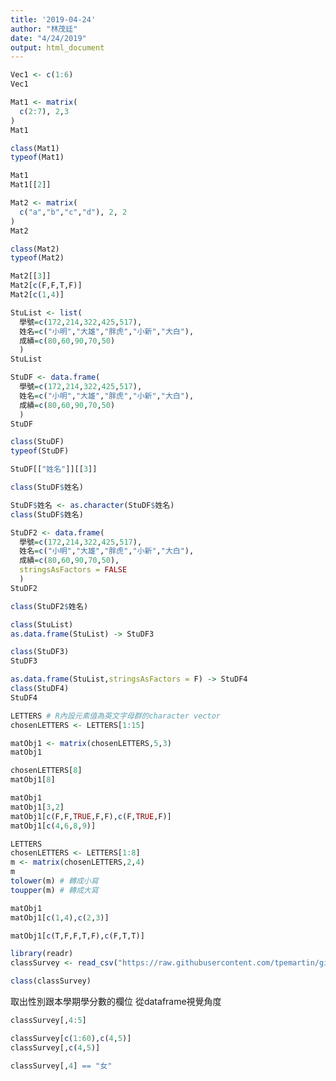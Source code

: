 ```yaml
---
title: '2019-04-24'
author: "林茂廷"
date: "4/24/2019"
output: html_document
---
```


```r
Vec1 <- c(1:6)
Vec1
```

```r
Mat1 <- matrix(
  c(2:7), 2,3
)
Mat1
```

```r
class(Mat1)
typeof(Mat1)
```

```r
Mat1
Mat1[[2]]
```

```r
Mat2 <- matrix(
  c("a","b","c","d"), 2, 2
)
Mat2
```

```r
class(Mat2)
typeof(Mat2)

Mat2[[3]]
Mat2[c(F,F,T,F)]
Mat2[c(1,4)]
```

```r
StuList <- list(
  學號=c(172,214,322,425,517),
  姓名=c("小明","大雄","胖虎","小新","大白"),
  成績=c(80,60,90,70,50)
  )
StuList 
```

```r
StuDF <- data.frame(
  學號=c(172,214,322,425,517),
  姓名=c("小明","大雄","胖虎","小新","大白"),
  成績=c(80,60,90,70,50)
  )
StuDF 
```

```r
class(StuDF)
typeof(StuDF)
```

```r
StuDF[["姓名"]][[3]]
```

```r
class(StuDF$姓名)

StuDF$姓名 <- as.character(StuDF$姓名)
class(StuDF$姓名)
```

```r
StuDF2 <- data.frame(
  學號=c(172,214,322,425,517),
  姓名=c("小明","大雄","胖虎","小新","大白"),
  成績=c(80,60,90,70,50),
  stringsAsFactors = FALSE
  )
StuDF2 
```

```r
class(StuDF2$姓名)
```

```r
class(StuList)
as.data.frame(StuList) -> StuDF3

class(StuDF3)
StuDF3
```

```r
as.data.frame(StuList,stringsAsFactors = F) -> StuDF4
class(StuDF4)
StuDF4
```

```r
LETTERS # R內設元素值為英文字母群的character vector
chosenLETTERS <- LETTERS[1:15]

matObj1 <- matrix(chosenLETTERS,5,3)
matObj1
```

```r
chosenLETTERS[8]
matObj1[8]
```

```r
matObj1
matObj1[3,2] 
matObj1[c(F,F,TRUE,F,F),c(F,TRUE,F)]
matObj1[c(4,6,8,9)]
```

```r
LETTERS
chosenLETTERS <- LETTERS[1:8]
m <- matrix(chosenLETTERS,2,4)
m
tolower(m) # 轉成小寫
toupper(m) # 轉成大寫
```

```r
matObj1
matObj1[c(1,4),c(2,3)]
```

```r
matObj1[c(T,F,F,T,F),c(F,T,T)]
```

```r
library(readr)
classSurvey <- read_csv("https://raw.githubusercontent.com/tpemartin/github-data/master/classSurvey.csv")
```

```r
class(classSurvey)
```

取出性別跟本學期學分數的欄位
從dataframe視覺角度
```r
classSurvey[,4:5]
```

```r
classSurvey[c(1:60),c(4,5)]
classSurvey[,c(4,5)]
```

```r
classSurvey[,4] == "女"
```

